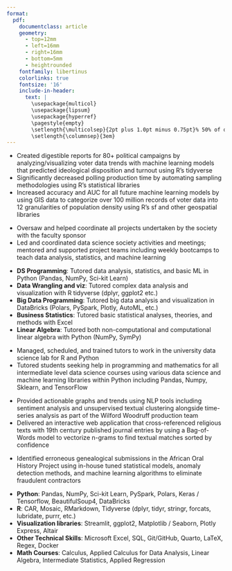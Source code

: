 ```yaml
---
format: 
  pdf: 
    documentclass: article
    geometry:
      - top=12mm
      - left=16mm
      - right=16mm
      - bottom=5mm
      - heightrounded
    fontfamily: libertinus
    colorlinks: true
    fontsize: '16'
    include-in-header: 
      text: |
        \usepackage{multicol}
        \usepackage{lipsum}
        \usepackage{hyperref}
        \pagestyle{empty}
        \setlength{\multicolsep}{2pt plus 1.0pt minus 0.75pt}% 50% of original values
        \setlength{\columnsep}{3em}
---
```

<!-- TITLE -->
\begin{center}
{\fontsize{40}{60}\selectfont \textbf{Alan J Averett}}
\end{center}

<!-- CONTACT INFO -->
\begin{center} 832.856.4666 | ajaverett0@gmail.com | linkedin.com/in/ajaverett
\end{center}
\vspace{12pt}

<!-- EDUCATION: 1ST BULLET -->
\begin{large}
  {\bf EDUCATION}
  \vspace{3pt}
  \hrule
  \begin{multicols}{2}
    \begin{flushleft}{\bf Brigham Young University- Idaho}\end{flushleft}
    \begin{flushright}Rexburg, ID\end{flushright}
  \end{multicols}
  \vspace{-0.17cm}
  \begin{multicols}{2}
    \begin{flushleft}B.Sc. Data Science, Statistics; \textit{Major GPA: 3.8} \end{flushleft}
    \begin{flushright} Apr 2020 - Dec 2023\end{flushright}
  \end{multicols}
  \vspace{-0.25cm}
  \textit{Certifications: Web and Computer Programming (3.7); Machine Learning (4.0)}
\end{large}

\vspace{0.2cm}


\vspace{7pt}

<!-- EXPERIENCE : 1ST BULLET-->
\begin{large}{\bf EXPERIENCE}
\vspace{3pt}
\hrule
  \begin{multicols}{2}
    \begin{flushleft}{\bf \href{https://wpaintel.com/about/}{WPA Intelligence}}\end{flushleft}
    \begin{flushright}Washington D.C.\end{flushright}
  \end{multicols}
  \vspace{-0.17cm}
  \begin{multicols}{2}
    \begin{flushleft}\textit{Machine Learning Intern}\end{flushleft}
    \begin{flushright}Jul 2022 - Nov 2022\end{flushright}
  \end{multicols}
\end{large}
\vspace{-0.16cm}
* Created digestible reports for 80+ political campaigns by analyzing/visualizing voter data trends with machine learning models that predicted ideological disposition and turnout using R's tidyverse
* Significantly decreased polling production time by automating sampling methodologies using R's statistical libraries
* Increased accuracy and AUC for all future machine learning models by using GIS data to categorize over 100 million records of voter data into 12 granularities of population density using R's sf and other geospatial libraries

\vspace{7pt}




<!-- EXPERIENCE : 2ND BULLET -->
\begin{large}
  \begin{multicols}{2}
    \begin{flushleft}{\bf \href{https://byuidatascience.github.io/lab/}{Mathematics Department BYU-Idaho}}\end{flushleft}
    \begin{flushright}Rexburg, ID\end{flushright}
  \end{multicols}
  \vspace{-0.17cm}
  \begin{multicols}{2}
    \begin{flushleft}\textit{Data Science Society President}\end{flushleft}
    \begin{flushright}Mar 2023 - Sep 2023\end{flushright}
  \end{multicols}
\end{large}
\vspace{-0.16cm}
* Oversaw and helped coordinate all projects undertaken by the society with the faculty sponsor
* Led and coordinated data science society activities and meetings; mentored and supported project teams including weekly bootcamps to teach data analysis, statistics, and machine learning

\vspace{6pt}

\begin{large}
  \vspace{-0.17cm}
  \begin{multicols}{2}
    \begin{flushleft}\textit{Teacher's Assistant}\end{flushleft}
    \begin{flushright}May 2022 - Present\end{flushright}
  \end{multicols}
\end{large}
\vspace{-0.16cm}
* **DS Programming**: Tutored data analysis, statistics, and basic ML in Python (Pandas, NumPy, Sci-kit Learn)
* **Data Wrangling and viz**: Tutored complex data analysis and visualization with R tidyverse (dplyr, ggplot2 etc.)
* **Big Data Programming**: Tutored big data analysis and visualization in DataBricks (Polars, PySpark, Plotly, AutoML, etc.)
* **Business Statistics**: Tutored basic statistical analyses, theories, and methods with Excel
* **Linear Algebra**: Tutored both non-computational and computational linear algebra with Python (NumPy, SymPy)

\vspace{6pt}

\begin{large}
  \vspace{-0.17cm}
  \begin{multicols}{2}
    \begin{flushleft}\textit{Head Lab Coordinator}\end{flushleft}
    \begin{flushright}Apr 2023 - Present\end{flushright}
  \end{multicols}
\end{large}
\vspace{-0.16cm}
* Managed, scheduled, and trained tutors to work in the university data science lab for R and Python
* Tutored students seeking help in programming and mathematics for all intermediate level data science courses using various data science and machine learning libraries within Python including Pandas, Numpy, Sklearn, and TensorFlow



\vspace{7pt}





\begin{large}{\bf PROJECTS}
\hrule
  \begin{multicols}{2}
    \begin{flushleft}{\bf \href{https://wilfordwoodruffpapers.org/}{Wilford Woodruff Papers}}\end{flushleft}
    \begin{flushright}Rexburg, ID\end{flushright}
  \end{multicols}
  \vspace{-0.17cm}
  \begin{multicols}{2}
    \begin{flushleft}\textit{Data Scientist}\end
    {flushleft}\begin{flushright}May 2023 - Present\end
    {flushright}
  \end{multicols}
\end{large}
\vspace{-0.16cm}
* Provided actionable graphs and trends using NLP tools including sentiment analysis and unsupervised textual clustering alongside time-series analysis as part of the Wilford Woodruff production team
* Delivered an interactive web application that cross-referenced religious texts with 19th century published journal entries by using a Bag-of-Words model to vectorize n-grams to find textual matches sorted by confidence

\vspace{7pt}

\begin{large}
  \begin{multicols}{2}
    \begin{flushleft}{\bf \href{https://www.familysearch.org/help/oral-history/getting-started}{FamilySearch}}\end{flushleft}
    \begin{flushright}Rexburg, ID\end{flushright}
  \end{multicols}
  \vspace{-0.17cm}
  \begin{multicols}{2}
    \begin{flushleft}\textit{Statistician}\end
    {flushleft}\begin{flushright}Sep 2023 - Present\end
    {flushright}
  \end{multicols}
\end{large}
\vspace{-0.16cm}

* Identified erroneous genealogical submissions in the African Oral History Project using in-house tuned statistical models, anomaly detection methods, and machine learning algorithms to eliminate fraudulent contractors

\vspace{7pt}


<!-- SKILLS -->
\begin{large}{\bf SKILLS}
  \vspace{3pt}
  \hrule
\end{large}
\vspace{-0.16cm}
\vspace{6pt}
* **Python**: Pandas, NumPy, Sci-kit Learn, PySpark, Polars, Keras / Tensorflow, BeautifulSoup4, DataBricks
\vspace{2pt}
* **R**: CAR, Mosaic, RMarkdown, Tidyverse (dplyr, tidyr, stringr, forcats, lubridate, purrr, etc.) 
\vspace{2pt}
* **Visualization libraries**: Streamlit, ggplot2, Matplotlib / Seaborn, Plotly Express, Altair
\vspace{2pt}
* **Other Technical Skills**: Microsoft Excel, SQL, Git/GitHub, Quarto, LaTeX, Regex, Docker
\vspace{2pt}
* **Math Courses**: Calculus, Applied Calculus for Data Analysis, Linear Algebra, Intermediate Statistics, Applied Regression

